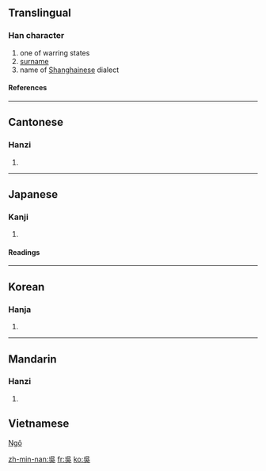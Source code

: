 {{see|吴|呉}}

==Translingual==
===Han character===
{{Han char|rn=30|rad=口|as=04|sn=7|four=2680<sub>1</sub>|canj=口女弓大 (RVNK)}}
# one of warring states
# [[surname]]
# name of [[Shanghai]]nese dialect
====References====
{{Han ref|kx=0179.040|dkj=03365|dj=0396.150|hdz=10595.080|uh=5433|ud=21555|bh=A764|bd=42852}}
----
==Cantonese==
===Hanzi===
{{yue-hanzi|jyut=|y=ng4}}
# {{defn|Cantonese}}
----
==Japanese==
===Kanji===
{{ja-kanji|grade=|rs=口04}}
# {{defn|Japanese}} 
====Readings====
{{ja-readings|on=[[ご]] (go)|kun=[[くれ]] (kure), [[くれる]] (kureru)}}
----
==Korean==
===Hanja===
{{ko-hanja|hangeul=[[오]], [[호]]|rv=o, ho|mr=o, ho}}
# {{defn|Korean}}
----
==Mandarin==
===Hanzi===
{{cmn-hanzi|sim=吴|pin=[[nà]] (na4), [[wú]] (wu2)|wg=na<sup>4</sup>, wu<sup>2</sup>}}
# {{defn|Mandarin}}

==Vietnamese==
[[Ngô]]

[[zh-min-nan:吳]]
[[fr:吳]]
[[ko:吳]]